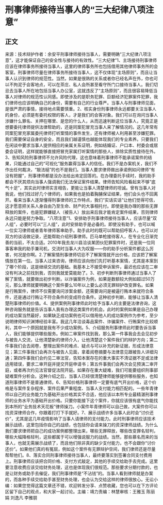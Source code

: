 # 刑事律师接待当事人的“三大纪律八项注意”
## 正文
来源：技术辩护作者：余安平刑事律师接待当事人，需要明确“三大纪律八项注意”，这才能保证自己的安全性与接待的有效性。“三大纪律”1、主场接待刑事律师应该在律师事务所接待当事人，这里的律师事务所也包括借用其他律师事务所的会客室。刑事律师尽量在律师事务所接待当事人，这不仅体现“主场原则”，而且让当事人认识到律师的规范性。当然，如果是很熟的关系或者你已经名声在外，你也可以不拘泥于会客地点，可以在茶庄、私人会所甚至看守所门口接待当事人。我们切忌去当事人所在地包括当事人办公室，这就违反了“主场原则”，而且很容易降低当事人对律师的规范性认同感。即使涉及的是职务犯罪、巨额经济犯罪案件犯罪，我们律师也应该明确自己的身份，需要有自己的行业尊严。当事人与刑事律师见面，是很严肃的事情，接待地点需要慎重。2、核实身份刑事律师永远都要关注当事人的身份，必须是有委托权限的客人，才是我们的会客对象。我们可以在询问当事人涉嫌什么罪名、关押在哪里、是您的什么人，从而迅速判断这位当事人，究竟正是想要委托律师提供法律帮助的，还是同案犯冒充当事人来了解情况的。这几年常有同案犯冒充家属委托律师打听案情的事件发生，还有律师被人利用甚至涉嫌犯罪。我们需要保证自身的安全，而且我们越谨慎也越能体现我们的专业素养。只要我们在闲谈中要求当事人提供相应的亲属关系证明，例如结婚证、户口本、村委会或居委会证明，这样就能够直接把冒充家属打听案情的那些人，排除实质性接待在外。3、告知风险刑事律师不允许风险代理，这也意味着刑事律师不能承诺案件的结果，只能通过自己的“可视化”服务赢得当事人的信任。我们不是办案机关，我们不作出任何裁决，“敲法槌”的也不是我们。当事人要求律师做出承诺例如问律师“有没有把握”，刑事律师都是没办法给出肯定回答的。在办理委托手续时，我的助手都会不厌其烦向当事人强调我们无法保证案件结果。律师告知风险看起来不够“底气十足”，其实此时律师实言相告，更能让当事人清楚律师的坦诚。曾有当事人对我说，他们找过好几个律师的，如果我也是拍着胸脯保证结果，他们会头也不回离开。看来当事人逐渐懂得刑事律师的工作特点，我们“实话实话”让他们觉得可信，这才愿意把关系人身自由乃至生命、财产的大事相托付。即使是我办理的那些无罪释放的案件，也是犯罪嫌疑人（被告人）放出来后我才能肯定案件结果，否则律师永远只能是努力争取。“八项注意”1、安排助手刑事律师接待当事人，应该尽量“双人组”，必要时可以“三人组”，此时安排助手是必备的。即使没有助手，也可以喊一位实习律师或者青年律师客串助手。助手此时的既可以帮助招呼客人，也可以对双方的谈话做记录，还能帮助介绍刑事律师。匹马单枪接待客人，在专业化日渐完善的当前，不太合适。2010年我去龙川县洽谈某团伙犯罪案件时，还是我一位同事客串我的助手兼司机，交流时当事人大为叹服——你的助手分析案件都这么厉害，何况是你啊。2.了解案情刑事律师切忌不了解案情就开出价格，应该把了解案情放在第一位。当事人过来咨询，律师应该向他们先打听基本案情，尤其是本案到了哪个阶段，这是继续交流的基础。我基本上不接受申诉案件，最迟也应该在二审没有判决之前找到我，否则我就爱莫能助了。3、初步判断刑事律师通过当事人了解了案情，就要做出初步判断。以诈骗案件为例，如果是数额较大例如超过50万元，那么律师就要明确这个案件要么10年以上要么必须无罪辩护改变罪名。如果是行贿案件，律师不仅需要询问涉案金额，还需要询问是被逼行贿本来就符合条件，还是通过行贿让不符合条件的变成符合条件。这种初步判断，能够让当事人清楚刑事律师的价值。4、提供案例刑事律师此时给予当事人的主要是法律咨询，这种咨询服务就是告诉当事人我有办理这类案件的机会。此时的案例如果是自己办理的成功案当然最好，如果缺乏成功案例也可以借用他人的成功案例作为参考，至少说明律师知识渊博经验丰富。我这几年洽谈毒品案件、诈骗案件、行贿案件比较顺利，其中一个原因就是我有不少成功案例。5、介绍服务刑事律师此时要告诉当事人，我们能够提供哪些服务。例如二审案件找到我，那么第一件事我会去会见初步与被告人交流，让他清楚新的律师介入，让他清楚这个案件我们的辩护方向；第二件事我们会去阅卷，整理出案件的难点、疑点与可以补充的新证据，形成法律意见；第三件事我们会再次与被告人见面，拿着阅卷摘要与法律意见跟被告人详细沟通；第四件事我们会约见二审法官，告知本案存在的重大事实不清证据不足或法律适用错误，要求二审开庭并提交开庭申请书；第五件事我们会再次会见预演二审开庭，或者再次约见法官督促法院开庭。如果存在重大疑难，我们可能要组织刑事部疑难案件分析会。这种介绍之后，当事人已经很清楚律师能够提供哪些服务，也知道刑事律师不是普通律师。6、告知价格刑事律师一定要有底气开出价格，这个价格是与案件复杂程序、案件后果严重程度、当事人支付能力相匹配的。一些年青律师以自己的业务能力为基础开出价格其实不合适，他应该以本所专业最精湛刑事律师的业务水平为基础开出价格。只要你能接下这个案件，你就应该很有底气你能找到本所的“业务技术天花板”律师操刀。小案件年青律师可以自己做，大案件你可以找资深律师合作，你跟着打打下手就好。7、展示战绩许多当事人此时会“讨价还价”，尤其是这几年疫情影响了当事人请律师的支付能力。此时刑事律师应该技术展示战绩，这里包括你自己的战绩，也包括你会请来操刀的资深律师战绩。为什么我们要求律师把自己的成功案例都整理出来，哪些无罪释放，哪些改变罪名轻判，哪些大幅降格轻判，这些都属于可以增强说服力的战绩。当然，那些慕名而来的当事人，也就无需展示战绩了，而且他们除非真的缺少支付能力，也不会跟你“讨价还价”。如果他们真的有冤屈，例如这个案件有无罪辩护空间，我们律师还是尽量帮帮他们。8、落实合同刑事律师接待当事人，最终要落实到签署合同支付费用上。刑事律师应该把合同价格、支付方式敲定，其他的手续交给助手去完成。这里要注意收费应该交给财务处理，这也是体现我们很规范。那些要求分期付款的，也是让财务或助手去催促，我们刑事律师是“不沾钱”的。当事人看到律师就是办案的，而各种手续交给助手甚至财务处理，也会认为交给这样的律师很放心。无讼小编：如果您觉得这篇文章还不错，欢迎转发分享、点赞收藏，您也可以在下方评论区留下自己的观点，和大家一起讨论。主编：靖力责编：林慧审核：王雅玉 陈丽娟 刘逸凡 李雅朋